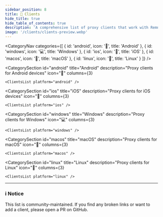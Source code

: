 ```yaml
---
sidebar_position: 8
title: 📱 Clients
hide_title: true
hide_table_of_contents: true
description: 'A comprehensive list of proxy clients that work with Remnawave across all platforms - Android, iOS, Windows, macOS, and Linux. Find the perfect client for your needs.'
image: '/clients/clients-preview.webp'
---
```


<HeroSection
    title="Clients"
    subtitle="A comprehensive list of proxy clients that work with Remnawave. Choose the best client for your platform and preferred proxy core."
/>

<CategoryNav
    categories={[
        { id: 'android', icon: '📱', title: 'Android' },
        { id: 'windows', icon: '💻', title: 'Windows' },
        { id: 'ios', icon: '🍎', title: 'iOS' },
        { id: 'macos', icon: '👛', title: 'macOS' },
        { id: 'linux', icon: '🐧', title: 'Linux' }
    ]}
/>

<CategorySection
    id="android"
    title="Android"
    description="Proxy clients for Android devices"
    icon="📱"
    columns={3}
>
    <ClientsList platform="android" />
</CategorySection>

<CategorySection
    id="ios"
    title="iOS"
    description="Proxy clients for iOS devices"
    icon="🍎"
    columns={3}
>
    <ClientsList platform="ios" />
</CategorySection>

<CategorySection
    id="windows"
    title="Windows"
    description="Proxy clients for Windows"
    icon="💻"
    columns={3}
>
    <ClientsList platform="windows" />
</CategorySection>

<CategorySection
    id="macos"
    title="macOS"
    description="Proxy clients for macOS"
    icon="👛"
    columns={3}
>
    <ClientsList platform="macos" />
</CategorySection>

<CategorySection
    id="linux"
    title="Linux"
    description="Proxy clients for Linux"
    icon="🐧"
    columns={3}
>
    <ClientsList platform="linux" />
</CategorySection>

---

<div
    style={{
        textAlign: 'center',
        marginTop: '4rem',
        padding: '2rem',
        borderRadius: '12px'
    }}
>
    <h3>ℹ️ Notice</h3>
    <p>
        This list is community-maintained. If you find any broken links or want to add a client,
        please open a PR on GitHub.
    </p>
</div>
